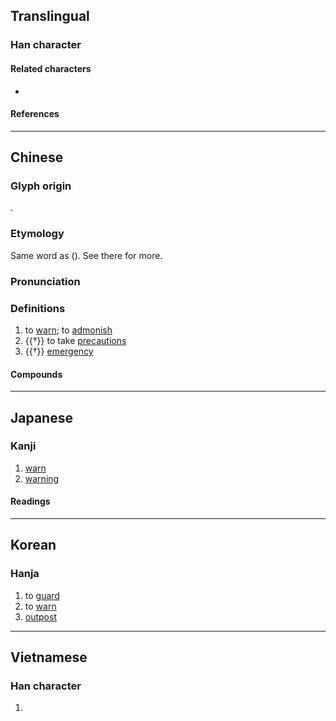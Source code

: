 {{also|警}}
{{character info}}
==Translingual==

===Han character===
{{Han char|rn=9|rad=人|as=13|sn=15|four=28240|canj=OTRK|ids=⿰亻敬}}

====Related characters====
* {{zh-l|*警}}

====References====
{{Han ref|kx=0119.090|dkj=01187|dj=0252.080|hdz=10217.130|uh=5106}}

----

==Chinese==
{{zh-forms}}

===Glyph origin===
{{Han etym}}
{{Han compound|人|敬|c1=s|c2=p|ls=psc}}.

===Etymology===
Same word as {{och-l|警|to warn; to be on guard}} ({{zh-ref|Schuessler, 2007}}). See there for more.

===Pronunciation===
{{zh-pron
|m=jǐng
|c=ging2
|mn=kéng
|mc=y
|oc=y
|cat=v,n
}}

===Definitions===
{{zh-hanzi}}

# to [[warn]]; to [[admonish]]
# {{†}} to take [[precaution]]s
# {{†}} [[emergency]]

====Compounds====
{{zh-der|以儆效尤|儆惕|儆戒|懲一儆眾|殺一儆百|殺雞儆猴}}

----

==Japanese==

===Kanji===
{{ja-kanji|grade=|rs=人13}}

# [[warn]]
# [[warning]]

====Readings====
{{ja-readings
|on=けい, しょう
|kun=いましめる
}}

----

==Korean==

===Hanja===
{{ko-hanja|경}}

# to [[guard]]
# to [[warn]]
# [[outpost]]

----

==Vietnamese==

===Han character===
{{vi-readings|rs=人13|reading=cảnh}}

# {{rfdef|vi|sort=人13}}